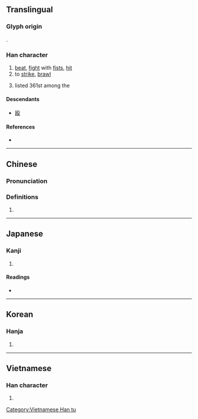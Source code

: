 {{character info/new}}
{{also|殴}}
==Translingual==
{{ja-forms|[[殴]]|[[殴]]|毆}}
===Glyph origin===
{{Han etym}}
{{Han compound|區|殳|t2=action|ls=psc|c1=p|c2=s}}.

===Han character===
{{Han char|rn=79|rad=殳|as=11|sn=15|four=77747|canj=SRHNE|ids=⿰區殳}}

# [[beat]], [[fight]] with [[fist]]s, [[hit]]
# to [[strike]], [[brawl]]
# {{surname|lang=zh|dot=,}} listed 361st among the ''{{w|Hundred Family Surnames}}''

====Descendants====
* [[殴]]

====References====
* {{Han ref|kx=0587.150|dkj=16674|dj=0979.180|hdz=32165.040|uh=6BC6|ud=27590|bh=BCDE|bd=48350}}

----

==Chinese==
{{zh-forms|s=殴}}

===Pronunciation===
{{zh-pron
|m=ōu
|c=au2
|h=pfs=
|md=
|mn=qz,tw:ió/xm,zz:o͘/qz:o/qz,xm,zz:au
|mn_note=ió/o͘ - literary; o/au - vernacular
|w=
|mc=y
|oc=y
|cat=
}}

===Definitions===
{{zh-hanzi}}

# {{rfdef|lang=zh}}

----

==Japanese==

===Kanji===
{{ja-kanji|grade=|rs=殳11|style=ky|shin=殴}}

# {{defn|lang=ja|sort=殳11}}

====Readings====
* {{ja-readings|on=[[おう]] (ō), [[く]] (ku)|kun=[[なぐる]] (naguru)}}

----

==Korean==

===Hanja===
{{ko-hanja|hangeul=구|eumhun=|rv=gu|mr=ku|y=kwu}}

# {{defn|lang=ko|sort=殳11}}

----

==Vietnamese==

===Han character===
{{vi-readings|rs=殳11| hanviet = ẩu}}

# {{defn|lang=vi|sort=殳11}}

[[Category:Vietnamese Han tu]]